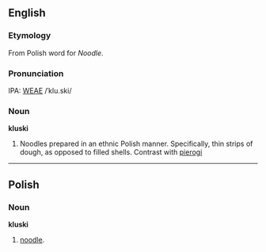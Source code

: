 ==English==
===Etymology===
From Polish word for ''Noodle''.
===Pronunciation===
IPA: [[WEAE]] /ˈklu.ski/
===Noun===
'''kluski'''

#Noodles prepared in an ethnic Polish manner.  Specifically, thin strips of dough, as opposed to filled shells.  Contrast with [[pierogi]]

----
==Polish==
===Noun===
'''kluski'''

#[[noodle]].